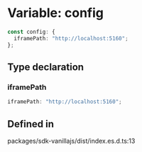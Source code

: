 # Variable: config

```ts
const config: {
  iframePath: "http://localhost:5160";
};
```

## Type declaration

### iframePath

```ts
iframePath: "http://localhost:5160";
```

## Defined in

packages/sdk-vanillajs/dist/index.es.d.ts:13
